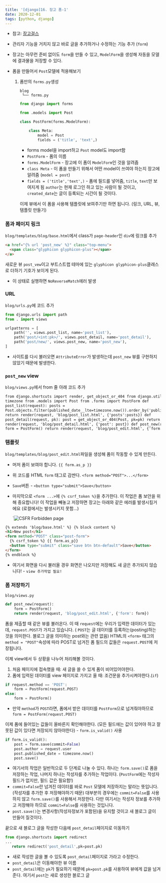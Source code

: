 ```yaml
---
title: '[django]16. 장고 폼-1'
date: 2020-12-01
tags: [python, django]
---
```


- 참고: [장고걸스](https://tutorial.djangogirls.org/ko/django_forms/)

- 관리자 기능을 거치지 않고 바로 글을 추가하거나 수정하는 기능 추가 (`form`)

- 장고는 아무런 준비 없이도 `form`을 만들 수 있고, `ModelForm`을 생성해 자동을 모델에 결과물을 저장할 수 있다.

- 폼을 만들어서 `Post`모델에 적용해보기

  1. 폼만의 `forms.py`생성

     ```
     blog
      └── forms.py
     ```

     ```python
     from django import forms

     from .models import Post

     class PostForm(forms.ModelForm):

         class Meta:
             model = Post
             fields = ('title', 'text',)
     ```

     - forms model을 import하고 `Post` model도 import함
     - `PostForm` - 폼의 이름
     - `forms.ModelForm` - 장고에 이 폼이 `ModelForm`인 것을 알려줌
     - `class Meta` - 이 폼을 만들기 위해서 어떤 model이 쓰여야 하는지 장고에 알려줌 (`model = post`)
     - `fields = ('title','text',)` - 폼에 필드를 넣어줌, `title`, `text`만 보여지게 됨 `author`는 현재 로그인 하고 있는 사람이 될 것이고, `created_date`는 글이 등록되는 시간이 될 것이다.

     이제 뷰에서 이 폼을 사용해 템플릿에 보여주기만 하면 됩니다. (링크, URL, 뷰, 템플릿 만들기)

### 폼과 페이지 링크

`blog/templates/blog/base.html`에서 class가 `page-header`인 `div`에 링크를 추가

```html
<a href="{% url 'post_new' %}" class="top-menu">
  <span class="glyphicon glyphicon-plus"></span>
</a>
```

새로운 뷰 `post_vew`이고 부트스트랩 테마에 있는 `glyphicon glyphicon-plus`클래스로 더하기 기호가 보이게 된다.

- 이 상태로 실행하면 `NoReverseMatch`에러 발생

### URL

`blog/urls.py`에 코드 추가

```python
from django.urls import path
from . import views

urlpatterns = [
    path('', views.post_list, name='post_list'),
    path('post/<int:pk>/', views.post_detail, name='post_detail'),
    path('post/new/', views.post_new, name='post_new'),
]
```

- 사이트를 다시 불러오면 `AttributeError`가 발생하는데 `post_new` 뷰를 구현하지 않았기 때문에 발생한다.

### `post_new` view

`blog/views.py`에서 from 줄 아래 코드 추가

```html
from django.shortcuts import render, get_object_or_404 from django.utils import
timezone from .models import Post from .forms import PostForm def
post_list(request): posts =
Post.objects.filter(published_date__lte=timezone.now()).order_by('published_date')
return render(request, 'blog/post_list.html', {'posts':posts}) def
post_detail(request, pk): post = get_object_or_404(Post, pk=pk) return
render(request, 'blog/post_detail.html', {'post': post}) def post_new(request):
form = PostForm() return render(request, 'blog/post_edit.html', {'form': form})
```

### 템플릿

`blog/templates/blog/post_edit.html`파일을 생성해 폼이 작동할 수 있게 만든다.

- 머저 폼이 보여야 합니다. `{{ form.as_p }}`

- 위 코드를 HTML `form` 태그로 감싼다. `<form method="POST">...</form>`

- `Save`버튼 - `<button type="submit">Save</button>`

- 마지막으로 `<form ...>`에 `{% csrf_token %}`을 추가한다. 이 작업은 폼 보안을 위해 중요합니다! 이 작업을 빼놓고 저장하면 장고는 아래와 같은 에러를 발생시킬거에요 (로컬에서는 발생시키지 못함...)

  `![CSFR Forbidden page](https://tutorial.djangogirls.org/ko/django_forms/images/csrf2.png)

```html
{% extends 'blog/base.html' %} {% block content %}
<h1>New post</h1>
<form method="POST" class="post-form">
  {% csrf_token %} {{ form.as_p}}
  <button type="submit" class="save btn btn-default">Save</button>
</form>
{% endblock %}
```

- 여기서 화면을 다시 불러올 경우 화면은 나오지만 저장해도 새 글은 추가되지 않습니다! - `view 추가작업 필요!`

### 폼 저장하기

`blog/views.py`

```python
def post_new(request):
    form = PostForm()
    return render(request, 'blog/post_edit.html', {'form': form})
```

폼을 제출할 때 같은 뷰를 불러온다. 이 때 `request`에는 우리가 입력한 데이터가 있는데, `request.POST`가 가지고 있습니다. ( `POST`는 글 데이터를 등록하는(posting)하는 것을 의미한다. 블로그 글을 의미하는 post와는 관련 없음) HTML의 `<form>` 태그의 `method = "POST"`속성에 따라 POST로 넘겨진 폼 필드의 값들은 `request.POST`에 저장됩니다.

이제 view에서 두 상황을 나누어 처리해볼 것이다.

1. 처음 페이지에 접속했을 때: 새 글을 쓸 수 있게 폼이 비어있어야한다.
2. 폼에 입력된 데이터를 view 페이지로 가지고 올 때: 조건문을 추가시켜야한다.(`if`)

```python
if request.method == 'POST':
    form = PostForm(request.POST)
else:
    form = PostForm()
```

- 만약 `method`가 `POST`라면, 폼에서 받은 데이터를 `PostForm`으로 넘겨줘야하므로 `form = PostForm(request.POST)`

이제 폼에 들어있는 값들이 올바른지 확인해야한다. (모든 필드에는 값이 있어야 하고 잘못된 값이 있다면 저장되지 않아야한다) - `form.is_valid()` 사용

```python
if form.is_valid():
    post = form.save(commit=False)
    post.author = request.user
    post.published_date = timezone.now()
    post.save()
```

- 여기서의 작업은 일반적으로 두 단계로 나눌 수 있다. 하나는 `form.save()`로 폼을 저장하는 작업, 나머지 하나는 작성자를 추가하는 작업이다. (`PostForm`에는 작성자 필드가 없지만, 필드 값은 필요함!)
- `commit=False`란 넘겨진 데이터를 바로 `Post` 모델에 저장하지는 말라는 뜻입니다. (작성자를 추가한 후 저장해야하기 때문) 대부분의 경우에는 `commit=False`를 사용하지 않고 `form.save()`를 사용해서 저장한다. 다만 여기서는 작성자 정보를 추가하고 저장해야 하므로 `commit=False`를 사용하는 것입니다.
- `post.save()`는 변경사항(작성자정보가 포함된)을 유지할 것이고 새 블로그 글이 만들어 질것이다.

끝으로 새 블로그 글을 작성한 다음에 `post_detail`페이지로 이동하기

```python
from django.shortcuts import redirect
...
   return redirect('post_detail',pk=post.pk)
```

- 새로 작성한 글을 볼 수 있도록 `post_detail`페이지로 가라고 수정한다.
- `post_detail`은 이동해야한 뷰 이름
- `post_detail`에는 `pk`가 필요하기 때문에 `pk=post.pk`를 사용하여 뷰에게 값을 넘겨준다. 여기서 `post`는 새로 생성한 블로그 글
